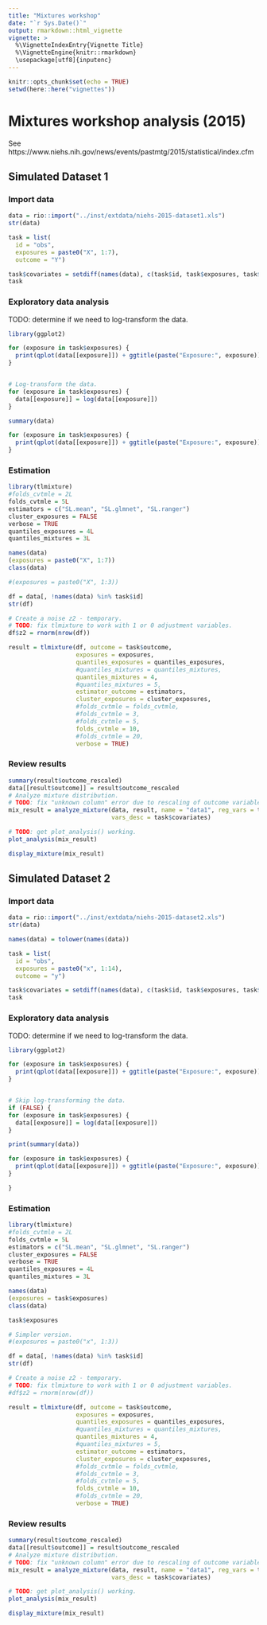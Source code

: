 ```yaml
---
title: "Mixtures workshop"
date: "`r Sys.Date()`"
output: rmarkdown::html_vignette
vignette: >
  %\VignetteIndexEntry{Vignette Title}
  %\VignetteEngine{knitr::rmarkdown}
  \usepackage[utf8]{inputenc}
---
```


```r
knitr::opts_chunk$set(echo = TRUE)
setwd(here::here("vignettes"))
```

# Mixtures workshop analysis (2015)

See https://www.niehs.nih.gov/news/events/pastmtg/2015/statistical/index.cfm

## Simulated Dataset 1

### Import data

```r
data = rio::import("../inst/extdata/niehs-2015-dataset1.xls")
str(data)

task = list(
  id = "obs",
  exposures = paste0("X", 1:7),
  outcome = "Y")

task$covariates = setdiff(names(data), c(task$id, task$exposures, task$outcome))
task
```

### Exploratory data analysis

TODO: determine if we need to log-transform the data.

```r
library(ggplot2)

for (exposure in task$exposures) {
  print(qplot(data[[exposure]]) + ggtitle(paste("Exposure:", exposure)) + theme_minimal())
}


# Log-transform the data.
for (exposure in task$exposures) {
  data[[exposure]] = log(data[[exposure]])
}

summary(data)

for (exposure in task$exposures) {
  print(qplot(data[[exposure]]) + ggtitle(paste("Exposure:", exposure)) + theme_minimal())
}


```

### Estimation

```r

library(tlmixture)
#folds_cvtmle = 2L
folds_cvtmle = 5L
estimators = c("SL.mean", "SL.glmnet", "SL.ranger")
cluster_exposures = FALSE
verbose = TRUE
quantiles_exposures = 4L
quantiles_mixtures = 3L

names(data)
(exposures = paste0("X", 1:7))
class(data)

#(exposures = paste0("X", 1:3))

df = data[, !names(data) %in% task$id]
str(df)

# Create a noise z2 - temporary.
# TODO: fix tlmixture to work with 1 or 0 adjustment variables.
df$z2 = rnorm(nrow(df))

result = tlmixture(df, outcome = task$outcome,
                   exposures = exposures,
                   quantiles_exposures = quantiles_exposures,
                   #quantiles_mixtures = quantiles_mixtures,
                   quantiles_mixtures = 4,
                   #quantiles_mixtures = 5,
                   estimator_outcome = estimators,
                   cluster_exposures = cluster_exposures,
                   #folds_cvtmle = folds_cvtmle,
                   #folds_cvtmle = 3,
                   #folds_cvtmle = 5,
                   folds_cvtmle = 10,
                   #folds_cvtmle = 20,
                   verbose = TRUE)
```

### Review results

```r
summary(result$outcome_rescaled)
data[[result$outcome]] = result$outcome_rescaled
# Analyze mixture distribution.
# TODO: fix "unknown column" error due to rescaling of outcome variable.
mix_result = analyze_mixture(data, result, name = "data1", reg_vars = task$covariates,
                             vars_desc = task$covariates)

# TODO: get plot_analysis() working.
plot_analysis(mix_result)
```

```r
display_mixture(mix_result)
```

## Simulated Dataset 2

### Import data

```r
data = rio::import("../inst/extdata/niehs-2015-dataset2.xls")
str(data)

names(data) = tolower(names(data))

task = list(
  id = "obs",
  exposures = paste0("x", 1:14),
  outcome = "y")

task$covariates = setdiff(names(data), c(task$id, task$exposures, task$outcome))
task
```

### Exploratory data analysis

TODO: determine if we need to log-transform the data.

```r
library(ggplot2)

for (exposure in task$exposures) {
  print(qplot(data[[exposure]]) + ggtitle(paste("Exposure:", exposure)) + theme_minimal())
}


# Skip log-transforming the data.
if (FALSE) {
for (exposure in task$exposures) {
  data[[exposure]] = log(data[[exposure]])
}

print(summary(data))

for (exposure in task$exposures) {
  print(qplot(data[[exposure]]) + ggtitle(paste("Exposure:", exposure)) + theme_minimal())
}

}

```

### Estimation

```r

library(tlmixture)
#folds_cvtmle = 2L
folds_cvtmle = 5L
estimators = c("SL.mean", "SL.glmnet", "SL.ranger")
cluster_exposures = FALSE
verbose = TRUE
quantiles_exposures = 4L
quantiles_mixtures = 3L

names(data)
(exposures = task$exposures)
class(data)

task$exposures

# Simpler version.
#(exposures = paste0("x", 1:3))

df = data[, !names(data) %in% task$id]
str(df)

# Create a noise z2 - temporary.
# TODO: fix tlmixture to work with 1 or 0 adjustment variables.
#df$z2 = rnorm(nrow(df))

result = tlmixture(df, outcome = task$outcome,
                   exposures = exposures,
                   quantiles_exposures = quantiles_exposures,
                   #quantiles_mixtures = quantiles_mixtures,
                   quantiles_mixtures = 4,
                   #quantiles_mixtures = 5,
                   estimator_outcome = estimators,
                   cluster_exposures = cluster_exposures,
                   #folds_cvtmle = folds_cvtmle,
                   #folds_cvtmle = 3,
                   #folds_cvtmle = 5,
                   folds_cvtmle = 10,
                   #folds_cvtmle = 20,
                   verbose = TRUE)
```

### Review results

```r
summary(result$outcome_rescaled)
data[[result$outcome]] = result$outcome_rescaled
# Analyze mixture distribution.
# TODO: fix "unknown column" error due to rescaling of outcome variable.
mix_result = analyze_mixture(data, result, name = "data1", reg_vars = task$covariates,
                             vars_desc = task$covariates)

# TODO: get plot_analysis() working.
plot_analysis(mix_result)
```
```r
display_mixture(mix_result)
```
